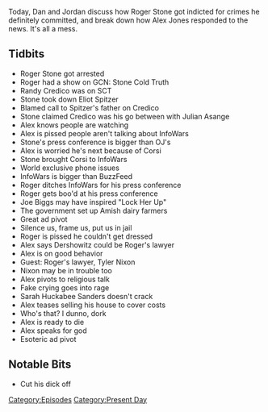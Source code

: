 {{Episode
    | title           = January 25, 2019
    | caption         = [https://knowledgefight.libsyn.com/knowledge-fight-january-25-2019 Listen to this episode on Libsyn]
    | episodeNumber   = 257
    | length          = 03:25:02
    | airDate         = January 28, 2019
    | coverageDate    = January 25, 2019
    | episodeType     = [[:Category:Present Day|Present Day]]
    | appearance      = [[Roger Stone]], [[Randy Credico]], [[Julian Asange]], [[Jerome Corsi]], [[Joe Biggs]], [[Tyler Nixon]]
    | oocDrop         = Have you ever heard Roger tell a lie?
    | previousEpisode = [[256: January 17-23, 2019]]
    | nextEpisode     = [[258: April 12-13, 2009]]
}}

{{Stub}}

Today, Dan and Jordan discuss how Roger Stone got indicted for crimes he definitely committed, and break down how Alex Jones responded to the news. It's all a mess.

==Tidbits==

*Roger Stone got arrested
*Roger had a show on GCN: Stone Cold Truth
*Randy Credico was on SCT
*Stone took down Eliot Spitzer
*Blamed call to Spitzer's father on Credico
*Stone claimed Credico was his go between with Julian Asange
*Alex knows people are watching
*Alex is pissed people aren't talking about InfoWars
*Stone's press conference is bigger than OJ's
*Alex is worried he's next because of Corsi
*Stone brought Corsi to InfoWars
*World exclusive phone issues
*InfoWars is bigger than BuzzFeed
*Roger ditches InfoWars for his press conference
*Roger gets boo'd at his press conference
*Joe Biggs may have inspired "Lock Her Up"
*The government set up Amish dairy farmers
*Great ad pivot
*Silence us, frame us, put us in jail
*Roger is pissed he couldn't get dressed
*Alex says Dershowitz could be Roger's lawyer
*Alex is on good behavior
*Guest: Roger's lawyer, Tyler Nixon
*Nixon may be in trouble too
*Alex pivots to religious talk
*Fake crying goes into rage
*Sarah Huckabee Sanders doesn't crack
*Alex teases selling his house to cover costs
*Who's that? I dunno, dork
*Alex is ready to die
*Alex speaks for god
*Esoteric ad pivot

==Notable Bits==

*Cut his dick off

[[Category:Episodes]]
[[Category:Present Day]]